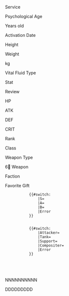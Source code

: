 <div class="infobox_custom-1">
    <div class="top">
        <div class="horizontal_line"></div>
        <div class="title">
            <div class="name">{{{|}}}</div>
            <div class="frame">{{{|}}}</div>
        </div>
    </div>
    <div class="middle">
        <div class="vertical-line"></div>
        <div class="detail">
            <div class="detail_service">
                <div class="service_header">Service</div>
                <div class="service_content">{{{Service Time|}}}</div>
            </div>
            <div class="detail_psychological">
                <div class="psychological_header">Psychological Age</div>
                <div class="psychological_content">{{{Psychological Age|}}} Years old</div>
            </div>
            <div class="detail_activation">
                <div class="activation_header">Activation Date</div>
                <div class="detail_content">{{{Activation}}}</div>
            </div>
            <div class="detail_height">
                <div class="height_header">Height</div>
                <div class="height_content">{{{Height|}}}</div>
            </div>
            <div class="detail_weight">
                <div class="weight_header">Weight</div>
                <div class="weight_content">{{{Weight|}}}kg</div>
            </div>
            <div class="detail_vital-fluid">
                <div class="vital-fluid_header">Vital Fluid Type</div>
                <div class="vital-fluid_content">{{{Vital Fluid|}}}</div>
            </div>
        </div>
        <div class="stats">
            <div class="stat_review">
                <div class="review_header">Stat</div>
                <div class="review_underline">Review</div>
            </div>
            <div class="stats_number">
                <div class="hp_header">HP</div>
                <div class="atk_header">ATK</div>
                <div class="def_header">DEF</div>
                <div class="crit_header">CRIT</div>
                <div class="hp_number">{{{HP|}}}</div>
                <div class="atk_number">{{{ATK|}}}</div>
                <div class="def_number">{{{DEF|}}}</div>
                <div class="crit_number">{{{CRIT|}}}</div>
            </div>
            <div class="stats_graph"></div>
        </div>
    </div>
    <div class="separation_line"></div>
    <div class="bottom">
        <div class="rank_title">Rank</div>
        <div class="class_title">Class</div>
        <div class="weapon_title">Weapon Type</div>
        <div class="exclusive-weapon_title">6 Weapon</div>
        <div class="faction_title">Faction</div>
        <div class="gift_title">Favorite Gift</div>
        <div class="rank_content">
            {{#switch:{{{Rank}}}
                |S= {{icon|Name=|Icon=1|Size=60|Unclickable=1}}
                |A= {{icon|Name=|Icon=1|Size=60|Unclickable=1}}
                |B= {{icon|Name=|Icon=1|Size=60|Unclickable=1}}
                |Error
            }}
        </div>
        <div class="construct_content">
            {{#switch: {{{Class}}}
                |Attacker=   {{icon|Name=|Icon=1|Size=60|Unclickable=1}}
                |Tank=       {{icon|Name=|Icon=1|Size=60|Unclickable=1}}
                |Support=    {{icon|Name=|Icon=1|Size=60|Unclickable=1}}
                |Compositer= {{icon|Name=|Icon=1|Size=60|Unclickable=1}}
                |Error
            }}
        </div>
        <div class="weapon_content">
            {{icon|Name=Weapon-|Icon=1|Size=40|Link={{{Weapon}}}}}
        </div>
        <div class="exclusive-weapon_content">NNNNNNNNNN</div>
        <div class="faction_content">{{icon|Name={{{Faction}}}|Icon=1|Size=60|}}</div>
        <div class="gift_content">DDDDDDDDD</div>
    </div>
</div>